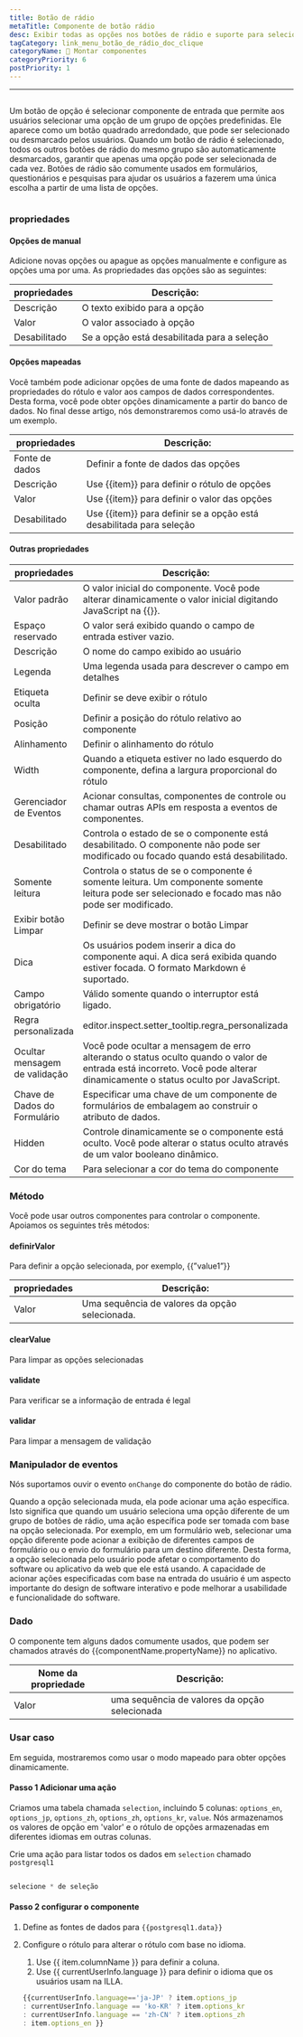```yaml
---
title: Botão de rádio
metaTitle: Componente de botão rádio
desc: Exibir todas as opções nos botões de rádio e suporte para selecionar 1 opção.
tagCategory: link_menu_botão_de_rádio_doc_clique
categoryName: 🧬 Montar componentes
categoryPriority: 6
postPriority: 1
---
```


* * *

## <h2 hidden>Botão de rádio</h2>

Um botão de opção é selecionar componente de entrada que permite aos usuários selecionar uma opção de um grupo de opções predefinidas. Ele aparece como um botão quadrado arredondado, que pode ser selecionado ou desmarcado pelos usuários. Quando um botão de rádio é selecionado, todos os outros botões de rádio do mesmo grupo são automaticamente desmarcados, garantir que apenas uma opção pode ser selecionada de cada vez. Botões de rádio são comumente usados em formulários, questionários e pesquisas para ajudar os usuários a fazerem uma única escolha a partir de uma lista de opções.

<img src='https://cdn.illacloud.com/official-website/img/docs/assemble/radio.png' alt="" />

### propriedades

#### Opções de manual

Adicione novas opções ou apague as opções manualmente e configure as opções uma por uma. As propriedades das opções são as seguintes: 

| propriedades | Descrição:                                  |
| ------------ | ------------------------------------------- |
| Descrição    | O texto exibido para a opção                |
| Valor        | O valor associado à opção                   |
| Desabilitado | Se a opção está desabilitada para a seleção |

#### Opções mapeadas

Você também pode adicionar opções de uma fonte de dados mapeando as propriedades do rótulo e valor aos campos de dados correspondentes. Desta forma, você pode obter opções dinamicamente a partir do banco de dados. No final desse artigo, nós demonstraremos como usá-lo através de um exemplo.

| propriedades   | Descrição:                                                          |
| -------------- | ------------------------------------------------------------------- |
| Fonte de dados | Definir a fonte de dados das opções                                 |
| Descrição      | Use {{item}} para definir o rótulo de opções                        |
| Valor          | Use {{item}} para definir o valor das opções                        |
| Desabilitado   | Use {{item}} para definir se a opção está desabilitada para seleção |

#### Outras propriedades

| propriedades                  | Descrição:                                                                                                                                                               |
| ----------------------------- | ------------------------------------------------------------------------------------------------------------------------------------------------------------------------ |
| Valor padrão                  | O valor inicial do componente. Você pode alterar dinamicamente o valor inicial digitando JavaScript na {{}}.                                                             |
| Espaço reservado              | O valor será exibido quando o campo de entrada estiver vazio.                                                                                                            |
| Descrição                     | O nome do campo exibido ao usuário                                                                                                                                       |
| Legenda                       | Uma legenda usada para descrever o campo em detalhes                                                                                                                     |
| Etiqueta oculta               | Definir se deve exibir o rótulo                                                                                                                                          |
| Posição                       | Definir a posição do rótulo relativo ao componente                                                                                                                       |
| Alinhamento                   | Definir o alinhamento do rótulo                                                                                                                                          |
| Width                         | Quando a etiqueta estiver no lado esquerdo do componente, defina a largura proporcional do rótulo                                                                        |
| Gerenciador de Eventos        | Acionar consultas, componentes de controle ou chamar outras APIs em resposta a eventos de componentes.                                                                   |
| Desabilitado                  | Controla o estado de se o componente está desabilitado. O componente não pode ser modificado ou focado quando está desabilitado.                                         |
| Somente leitura               | Controla o status de se o componente é somente leitura. Um componente somente leitura pode ser selecionado e focado mas não pode ser modificado.                         |
| Exibir botão Limpar           | Definir se deve mostrar o botão Limpar                                                                                                                                   |
| Dica                          | Os usuários podem inserir a dica do componente aqui. A dica será exibida quando estiver focada. O formato Markdown é suportado.                                          |
| Campo obrigatório             | Válido somente quando o interruptor está ligado.                                                                                                                         |
| Regra personalizada           | editor.inspect.setter_tooltip.regra_personalizada                                                                                                                        |
| Ocultar mensagem de validação | Você pode ocultar a mensagem de erro alterando o status oculto quando o valor de entrada está incorreto. Você pode alterar dinamicamente o status oculto por JavaScript. |
| Chave de Dados do Formulário  | Especificar uma chave de um componente de formulários de embalagem ao construir o atributo de dados.                                                                     |
| Hidden                        | Controle dinamicamente se o componente está oculto. Você pode alterar o status oculto através de um valor booleano dinâmico.                                             |
| Cor do tema                   | Para selecionar a cor do tema do componente                                                                                                                              |

### Método

Você pode usar outros componentes para controlar o componente. Apoiamos os seguintes três métodos:

#### definirValor

Para definir a opção selecionada, por exemplo, {{”value1”}}

| propriedades | Descrição:                                      |
| ------------ | ----------------------------------------------- |
| Valor        | Uma sequência de valores da opção selecionada.  |

#### clearValue

Para limpar as opções selecionadas

#### validate

Para verificar se a informação de entrada é legal

#### validar

Para limpar a mensagem de validação

### Manipulador de eventos

Nós suportamos ouvir o evento `onChange` do componente do botão de rádio. 

Quando a opção selecionada muda, ela pode acionar uma ação específica. Isto significa que quando um usuário seleciona uma opção diferente de um grupo de botões de rádio, uma ação específica pode ser tomada com base na opção selecionada. Por exemplo, em um formulário web, selecionar uma opção diferente pode acionar a exibição de diferentes campos de formulário ou o envio do formulário para um destino diferente. Desta forma, a opção selecionada pelo usuário pode afetar o comportamento do software ou aplicativo da web que ele está usando. A capacidade de acionar ações especificadas com base na entrada do usuário é um aspecto importante do design de software interativo e pode melhorar a usabilidade e funcionalidade do software.

### Dado

O componente tem alguns dados comumente usados, que podem ser chamados através do {{componentName.propertyName}} no aplicativo.

| Nome da propriedade | Descrição:                                     |
| ------------------- | ---------------------------------------------- |
| Valor               | uma sequência de valores da opção selecionada  |

### Usar caso

Em seguida, mostraremos como usar o modo mapeado para obter opções dinamicamente. 

#### Passo 1 Adicionar uma ação

Criamos uma tabela chamada `selection`, incluindo 5 colunas: `options_en`, `options_jp`, `options_zh`, `options_zh`, `options_kr`, `value`. Nós armazenamos os valores de opção em 'valor' e o rótulo de opções armazenadas em diferentes idiomas em outras colunas. 

Crie uma ação para listar todos os dados em `selection` chamado `postgresql1`

<img src='https://cdn.illacloud.com/official-website/img/docs/assemble/radio1.png' alt="" />

```jsx
selecione * de seleção
```

#### Passo 2 configurar o componente

1.  Define as fontes de dados para `{{postgresql1.data}}` 
2.  Configure o rótulo para alterar o rótulo com base no idioma. 

    1.  Use {{ item.columnName }} para definir a coluna. 
    2.  Use {{ currentUserInfo.language }} para definir o idioma que os usuários usam na ILLA.

    ```jsx
    {{currentUserInfo.language=='ja-JP' ? item.options_jp 
    : currentUserInfo.language == 'ko-KR' ? item.options_kr 
    : currentUserInfo.language == 'zh-CN' ? item.options_zh 
    : item.options_en }}
    ```

<img src='https://cdn.illacloud.com/official-website/img/docs/assemble/radio2.png' alt="" />
